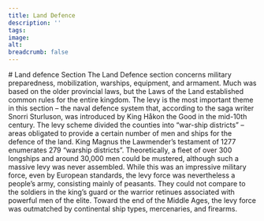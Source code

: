 ```yaml
---
title: Land Defence
description: ''
tags:
image: 
alt: 
breadcrumb: false
---
```



<SitatHero 
    title='Land defence' 
    ingress='“Now, such a burdensome situation arises owing to the sins of men that a heathen or Christian army invades the realm of the King of Norway in some place.”'  
    footer='Land defence section, chapter 3'
/>
 
<Container>
    <Spacer height={6} / >
    # Land defence Section
</Container>
 
<Container stil="firstletter">
  The Land Defence section concerns military preparedness, mobilization, warships, equipment, and armament. Much was based on the older provincial laws, but the Laws of the Land established common rules for the entire kingdom. The levy is the most important theme in this section – the naval defence system that, according to the saga writer Snorri Sturluson, was introduced by King Håkon the Good in the mid-10th century. The levy scheme divided the counties into “war-ship districts” – areas obligated to provide a certain number of men and ships for the defence of the land. King Magnus the Lawmender’s testament of 1277 enumerates 279 “warship districts”. Theoretically, a fleet of over 300 longships and around 30,000 men could be mustered, although such a massive levy was never assembled. While this was an impressive military force, even by European standards, the levy force was nevertheless a people’s army, consisting mainly of peasants. They could not compare to the soldiers in the king’s guard or the warrior retinues associated with powerful men of the elite. Toward the end of the Middle Ages, the levy force was outmatched by continental ship types, mercenaries, and firearms.
</Container>

<Spacer height={6} />

<Container>
    <SubMenuCards items={sections.items} columns={3} gap={10}/>
</Container>

